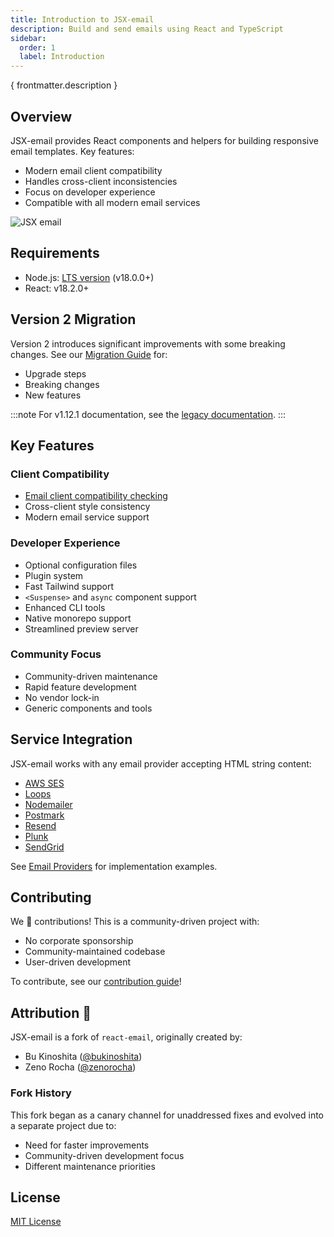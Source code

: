 ```yaml
---
title: Introduction to JSX-email
description: Build and send emails using React and TypeScript
sidebar:
  order: 1
  label: Introduction
---
```


<p>{ frontmatter.description }</p>

## Overview

JSX-email provides React components and helpers for building responsive email templates. Key features:
- Modern email client compatibility
- Handles cross-client inconsistencies
- Focus on developer experience
- Compatible with all modern email services

<div>
	<img src="https://raw.githubusercontent.com/shellscape/jsx-email/main/assets/clients.svg" alt="JSX email" class="clients"/>
</div>

## Requirements

- Node.js: [LTS version](https://github.com/nodejs/Release) (v18.0.0+)
- React: v18.2.0+

## Version 2 Migration

Version 2 introduces significant improvements with some breaking changes. See our [Migration Guide](/upgrade/v2) for:
- Upgrade steps
- Breaking changes
- New features

:::note
For v1.12.1 documentation, see the [legacy documentation](https://github.com/shellscape/jsx-email/tree/545ad7550fef11cc18fafe71c772c7b66a8b2373).
:::

## Key Features

### Client Compatibility
- [Email client compatibility checking](/core/cli#check)
- Cross-client style consistency
- Modern email service support

### Developer Experience
- Optional configuration files
- Plugin system
- Fast Tailwind support
- `<Suspense>` and `async` component support
- Enhanced CLI tools
- Native monorepo support
- Streamlined preview server

### Community Focus
- Community-driven maintenance
- Rapid feature development
- No vendor lock-in
- Generic components and tools

## Service Integration

JSX-email works with any email provider accepting HTML string content:

- [AWS SES](https://aws.amazon.com/ses)
- [Loops](https://loops.so)
- [Nodemailer](https://nodemailer.com)
- [Postmark](https://postmarkapp.com)
- [Resend](https://resend.com)
- [Plunk](https://www.useplunk.com/)
- [SendGrid](https://sendgrid.com)

See [Email Providers](/getting-started/email-providers) for implementation examples.

## Contributing

We 💛 contributions! This is a community-driven project with:
- No corporate sponsorship
- Community-maintained codebase
- User-driven development

To contribute, see our [contribution guide](/getting-started/contributing)!

## Attribution 🧡

JSX-email is a fork of `react-email`, originally created by:
- Bu Kinoshita ([@bukinoshita](https://twitter.com/bukinoshita))
- Zeno Rocha ([@zenorocha](https://twitter.com/zenorocha))

### Fork History
This fork began as a canary channel for unaddressed fixes and evolved into a separate project due to:
- Need for faster improvements
- Community-driven development focus
- Different maintenance priorities

## License

[MIT License](https://github.com/shellscape/jsx-email/blob/main/LICENSE.md)
